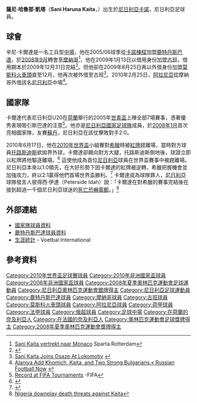 {{NOTETA|G1=足球|G2=uefa|G3=俄超
|T=zh-hans:萨尼·凯塔;zh-hk:辛尼·卡爾達;zh-tw:薩尼·凱塔;
|1=zh-hans:萨尼·凯塔;zh-hk:辛尼·卡爾達;zh-tw:薩尼·凱塔;
|2=zh-hans:凯塔;zh-hk:卡爾達;zh-tw:凱塔;
|3=zh-hans:托罗西迪斯;zh-hk:托路斯迪斯;zh-tw:托羅西迪絲;
}}
{{Infobox football biography
| name           = 辛尼·卡爾達<br />Sani Kaita
| image          = Keita.JPG
| image_size     = 250px
| fullname       = Sani Haruna Kaita
| height         = {{height|m=1.79|precision=0}}
| birth_date     = {{Birth date and age|df=yes|1986|5|2}}
| birth_place    = 奈及利亞[[卡諾|卡諾]]
| youthyears1    = {{0|0000}}–2003| youthclubs1    = [[卡諾支柱足球會|卡諾支柱]]
| currentclub    = 
| clubnumber     = 
| position       = [[防守中場|防守中場]]
| years1   = 2004–2005 |clubs1  = [[卡諾支柱足球會|卡諾支柱]]                      |caps1  =    |goals1  = 
| years2   = 2005–2008 |clubs2  = [[鹿特丹斯巴達|鹿特丹斯巴達]]                                    |caps2  = 22 |goals2  = 0
| years3   = 2008–2011 |clubs3  = [[摩纳哥足球俱乐部|摩納哥]]                                 |caps3  = 3  |goals3  = 0
| years4   = 2009      |clubs4  = → [[克拉斯諾達爾庫班足球俱樂部|庫班]] (外借)         |caps4  = 17 |goals4  = 0
| years5   = 2009      |clubs5  = → [[莫斯科火車頭足球俱樂部|莫斯科火車頭]] (外借)       |caps5  = 3  |goals5  = 0
| years6   = 2010      |clubs6  = → [[弗拉季高加索阿拉尼亚足球俱乐部|阿拉尼亞]] (外借)   |caps6  = 6  |goals6  = 0
| years7   = 2010      |clubs7  = → [[哈爾科夫冶金工人足球俱樂部|哈爾科夫冶金工人]] (外借)       |caps7  = 6  |goals7  = 0
| years8   = 2011      |clubs8  = → [[伊拿克里斯足球會|伊拿克里斯]] (外借)                       |caps8  = 6  |goals8  = 0
| years9   = 2011–2012 |clubs9  = [[辛菲羅波爾塔夫里亞足球俱樂部|辛菲羅波爾塔夫里亞]]                                  |caps9  = 7  |goals9  = 0
| years10  = 2012–2013 |clubs10 = [[尼科西亚奥林匹克|尼科西亚奥林匹克]]                                  |caps10 = 2  |goals10 = 0
| years11  = 2014      |clubs11 = [[安耶巴國際足球會|安耶巴]]                  |caps11 = 1  |goals11 = 1
| years12  = 2014      |clubs12 = {{le|FC Saxan}}                                      |caps12 = 12 |goals12 = 0
| years13  = 2015      |clubs13 = {{le|Ifeanyi Ubah F.C.}}                       |caps13 = 4  |goals13 = 0
| years14  = 2016      |clubs14 = {{le|JS Hercules}}                                         |caps14 = 1  |goals14 = 0
| years15  = 2017      |clubs15 = [[羅瓦涅米足球俱樂部|羅瓦涅米]]                               |caps15 = 6  |goals15 = 1
| nationalyears1 = 2005–2010
| nationalteam1  = [[尼日利亞國家足球隊|尼日利亞]]
| nationalcaps1  = 22
| nationalgoals1 = 0
| medaltemplates = {{MedalCountry|{{NGR}}}}
{{MedalSport | 奧運男子足球}}
{{MedalSilver | [[2008年北京奧運|2008年北京奧運]] | 團體}}
| pcupdate = 16:36, 5/5/2010 (UTC)
| ntupdate = 05:12, 23/6/2010 (UTC)
}}

'''薩尼·哈魯那·凱塔'''（'''Sani Haruna Kaita'''，{{bd|1986年|5月2日|catIdx=Kaita}}）出生於[[尼日利亞|尼日利亞]][[卡諾|卡諾]]，尼日利亞足球員。

== 球會 ==
辛尼·卡爾達是一名工兵型[[中場|中場]]，他在2005/06球季從[[卡诺栋梁足球俱乐部|卡諾棟樑]]加盟[[鹿特丹斯巴達|鹿特丹斯巴達]]，於[[2008年9月|2008年9月]]轉會至[[摩纳哥足球俱乐部|摩納哥]]<ref>[http://www.sparta-rotterdam.nl/content/nieuws/default2007.asp?id=4911 Sani Kaita vertrekt naar Monaco] {{webarchive|url=https://web.archive.org/web/20080914170419/http://www.sparta-rotterdam.nl/content/nieuws/default2007.asp?id=4911 |date=2008-09-14 }} Sparta Rotterdam</ref>，他在2009年1月13日以借用身份加盟[[克拉斯諾達爾庫班足球俱樂部|古班]]，借用期本於2009年12月31日完結<ref>{{cite web |url=http://russia.theoffside.com/team-news/sani-kaita-loaned-to-fc-kuban-from-monaco.html |title=存档副本 |accessdate=2009-01-13  |deadurl=yes |archiveurl=https://web.archive.org/web/20100719191741/http://russia.theoffside.com/team-news/sani-kaita-loaned-to-fc-kuban-from-monaco.html |archivedate=2010-07-19 }}</ref>。但他卻在2009年8月25日再以外借身份加盟[[莫斯科火車頭|莫斯科火車頭]]直至12月，他再次被外借至古班<ref>[http://www.africansoccerunion.com/content/view/104212/307/lang,english/ Sani Kaita Joins Osaze At Lokomotiv] {{webarchive|url=https://web.archive.org/web/20100131124822/http://www.africansoccerunion.com/content/view/104212/307/lang%2Cenglish |date=2010-01-31 }}</ref>。2010年2月25日，[[弗拉季高加索阿拉尼亚足球俱乐部|阿拉尼亞]]從摩納哥外借該名[[尼日利亞|尼日利亞]]中場<ref>[http://www.russianfootballnow.com/2010/02/25/alaniya-add-khomich-kaita-and-two-strong-bulgarians/ Alaniya Add Khomich, Kaita, and Two Strong Bulgarians « Russian Football Now] {{webarchive|url=https://web.archive.org/web/20110715215259/http://www.russianfootballnow.com/2010/02/25/alaniya-add-khomich-kaita-and-two-strong-bulgarians/ |date=2011-07-15 }}</ref>。

== 國家隊 ==
卡爾達代表尼日利亞U20在[[荷蘭|荷蘭]]舉行的2005年[[世青盃|世青盃]]上陣全部7場賽事，憑著優秀表現吸引斯巴達的注意<ref>[http://www.fifa.com/worldfootball/statisticsandrecords/players/player=233751/index.html Record at FIFA Tournaments] -FIFA</ref>。他亦是[[尼日利亞國家足球隊|尼日利亞國家足球隊]]成員，於[[2008年1月|2008年1月]]首次亮相國家隊，友賽[[蘇丹國家足球隊|蘇丹]]，尼日利亞在該仗擊敗對手2:0。

2010年6月17日，他在[[2010年世界盃|2010年世界盃]]小組賽對[[希臘國家足球隊|希臘]]時被[[紅牌|紅牌]]趕離場，當時對方球員[[華斯利斯·托路斯迪斯|托路斯迪斯]]欲拋界外球，卡爾達卻踢向對方大腿，托路斯迪斯倒地後，球證立即以紅牌將他驅逐離場。<ref>{{citeweb|url=http://www.sportingnews.com/blog/the_sporting_blog/entry/view/69559/nigerian_has_received_1,000_threats_from_soccer_fans;_officials_unclear_on_severity|title=Nigerian Has Received 1,000 Threats From Soccer Fans; Officials Unclear On Severity|date=2010-06-22|work=The Sporting Blog|accessdate=2010-06-24|archive-url=https://web.archive.org/web/20100626154244/http://www.sportingnews.com/blog/the_sporting_blog/entry/view/69559/nigerian_has_received_1,000_threats_from_soccer_fans;_officials_unclear_on_severity|archive-date=2010-06-26|dead-url=yes}}</ref> 這使他成為首位[[尼日利亞|尼日利亞]]球員在世界盃賽事中被趕離場。尼日利亞本來以1:0領先，在大好形勢下因卡爾達的紅牌被逆轉，希臘把握機會並加強攻力，終以2:1贏得他們首場世界盃勝利。<ref>{{citeweb|url=http://www.telegraph.co.uk/sport/football/world-cup-2010/news/7830529/Greece-v-Nigeria-live.html|title=Greece v Nigeria: live|date=2010-06-17|work=The Telegraph|accessdate=2010-06-17}}</ref>
卡爾達成為球隊罪人，[[尼日利亞|尼日利亞]]球隊發言人彼得西·伊達（Peterside Idah）說：「卡爾達在對希臘的賽事完結後在接到超過一千個尼日利亞球迷的[[死亡恐嚇|死亡恐嚇]][[電郵|電郵]]。」<ref>[http://uk.eurosport.yahoo.com/21062010/2/nigeria-downplay-death-threats-against-kaita.html Nigeria downplay death threats against Kaita]</ref>

== 外部連結 ==
* [http://www.national-football-teams.com/php/spieler.php?id=13430 國家隊球員資料] {{Wayback|url=http://www.national-football-teams.com/php/spieler.php?id=13430 |date=20120127084358 }}
* [https://web.archive.org/web/20080415095723/http://www.sparta-rotterdam.nl/elftal/spelersinfo.asp?playerid=20 鹿特丹斯巴達球員資料]
* [http://www.vi.nl/Spelers/Speler/SaniKaita.htm 生涯統計] - Voetbal International {{nl}}

== 參考資料 ==
{{reflist}}

{{2008年奧運會男子足球尼日利亞參賽名單}}
{{2010年世界杯足球赛尼日利亚参赛名单}}

{{DEFAULTSORT:Kaita, Sani}}
[[Category:2010年世界盃足球賽球員|Category:2010年世界盃足球賽球員]]
[[Category:2010年非洲國家盃球員|Category:2010年非洲國家盃球員]]
[[Category:2006年非洲國家盃球員|Category:2006年非洲國家盃球員]]
[[Category:2008年夏季奧林匹克運動會足球運動員|Category:2008年夏季奧林匹克運動會足球運動員]]
[[Category:尼日利亞奧林匹克運動會銀牌得主|Category:尼日利亞奧林匹克運動會銀牌得主]]
[[Category:尼日利亞足球運動員|Category:尼日利亞足球運動員]]
[[Category:鹿特丹斯巴達球員|Category:鹿特丹斯巴達球員]]
[[Category:摩納哥球員|Category:摩納哥球員]]
[[Category:古班球員|Category:古班球員]]
[[Category:莫斯科火車頭球員|Category:莫斯科火車頭球員]]
[[Category:阿拉尼亞球員|Category:阿拉尼亞球員]]
[[Category:荷甲球員|Category:荷甲球員]]
[[Category:法甲球員|Category:法甲球員]]
[[Category:俄超球員|Category:俄超球員]]
[[Category:足球中場|Category:足球中場]]
[[Category:在荷蘭的奈及利亞人|Category:在荷蘭的奈及利亞人]]
[[Category:在法國的奈及利亞人|Category:在法國的奈及利亞人]]
[[Category:奧林匹克運動會足球獎牌得主|Category:奧林匹克運動會足球獎牌得主]]
[[Category:2008年夏季奧林匹克運動會獎牌得主|Category:2008年夏季奧林匹克運動會獎牌得主]]